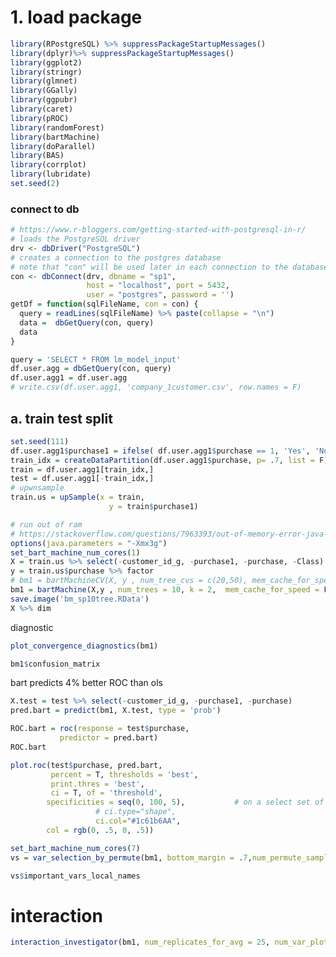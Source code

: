 # 1. load package
```r
library(RPostgreSQL) %>% suppressPackageStartupMessages()
library(dplyr)%>% suppressPackageStartupMessages()
library(ggplot2)
library(stringr)
library(glmnet)
library(GGally)
library(ggpubr)
library(caret)
library(pROC)
library(randomForest)
library(bartMachine)
library(doParallel)
library(BAS)
library(corrplot)
library(lubridate)
set.seed(2)
```


### connect to db
```r
# https://www.r-bloggers.com/getting-started-with-postgresql-in-r/
# loads the PostgreSQL driver
drv <- dbDriver("PostgreSQL")
# creates a connection to the postgres database
# note that "con" will be used later in each connection to the database
con <- dbConnect(drv, dbname = "sp1",
                 host = "localhost", port = 5432,
                 user = "postgres", password = '')
getDf = function(sqlFileName, con = con) {
  query = readLines(sqlFileName) %>% paste(collapse = "\n")
  data =  dbGetQuery(con, query)
  data
}
```

```r
query = 'SELECT * FROM lm_model_input'
df.user.agg = dbGetQuery(con, query)
df.user.agg1 = df.user.agg
# write.csv(df.user.agg1, 'company_1customer.csv', row.names = F)
```
## a. train test split
```r
set.seed(111)
df.user.agg1$purchase1 = ifelse( df.user.agg1$purchase == 1, 'Yes', 'No') %>% as.factor()
train_idx = createDataPartition(df.user.agg1$purchase, p= .7, list = F)
train = df.user.agg1[train_idx,]
test = df.user.agg1[-train_idx,]
# upwnsample
train.us = upSample(x = train,
                      y = train$purchase1)
```


```r
# run out of ram
# https://stackoverflow.com/questions/7963393/out-of-memory-error-java-when-using-r-and-xlconnect-package
options(java.parameters = "-Xmx3g")
set_bart_machine_num_cores(1)
X = train.us %>% select(-customer_id_g, -purchase1, -purchase, -Class)
y = train.us$purchase %>% factor
# bm1 = bartMachineCV(X, y , num_tree_cvs = c(20,50), mem_cache_for_speed = F, prob_rule_class = .3)
bm1 = bartMachine(X,y , num_trees = 10, k = 2,  mem_cache_for_speed = F,verbose = F,serialize = T)
save.image('bm_sp10tree.RData')
X %>% dim
```


diagnostic
```r
plot_convergence_diagnostics(bm1)
```
```r
bm1$confusion_matrix
```
bart predicts 4% better ROC than ols
```r
X.test = test %>% select(-customer_id_g, -purchase1, -purchase)
pred.bart = predict(bm1, X.test, type = 'prob')

ROC.bart = roc(response = test$purchase,
           predictor = pred.bart)
ROC.bart
```

```r
plot.roc(test$purchase, pred.bart,
         percent = T, thresholds = 'best',
         print.thres = 'best',
         ci = T, of = 'threshold',
        specificities = seq(0, 100, 5),           # on a select set of specificities
                   # ci.type="shape",
                   ci.col="#1c61b6AA",
        col = rgb(0, .5, 0, .5))
```

```r
set_bart_machine_num_cores(7)
vs = var_selection_by_permute(bm1, bottom_margin = .7,num_permute_samples =5)
```

```r
vs$important_vars_local_names
```


# interaction
```r
interaction_investigator(bm1, num_replicates_for_avg = 25, num_var_plot = 10, bottom_margin = 8) 
```

